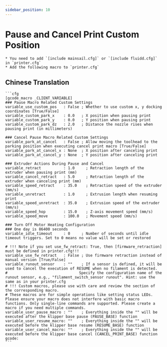 ```yaml
---
sidebar_position: 10
---
```


# Pause and Cancel Print Custom Position

    * You need to add `[include mainsail.cfg]` or `[include fluidd.cfg]` in `printer.cfg`
    * Add the following macro to `printer.cfg`

## Chinese Translation

    ```cfg
    [gcode_macro _CLIENT_VARIABLE]
    ### Pause Macro Related Custom Settings
    variable_use_custom_pos   : False ; Whether to use custom x, y docking coordinates [True/False]
    variable_custom_park_x    : 0.0   ; X position when pausing print
    variable_custom_park_y    : 0.0   ; Y position when pausing print
    variable_custom_park_dz   : 2.0   ; Distance the nozzle rises when pausing print (in millimeters)

    ### Cancel Pause Macro Related Custom Settings
    variable_park_at_cancel   : False ; Allow moving the toolhead to the parking position when executing cancel print macro [True/False]
    variable_park_at_cancel_x : None  ; X position after canceling print
    variable_park_at_cancel_y : None  ; Y position after canceling print

    ### Extruder Actions During Pause and Cancel
    variable_retract          : 1.0     ; Retraction length of the extruder when pausing print (mm)
    variable_cancel_retract   : 5.0     ; Retraction length of the extruder when canceling print (mm)
    variable_speed_retract    : 35.0    ; Retraction speed of the extruder (mm/s)
    variable_unretract        : 1.0     ; Extrusion length when resuming print
    variable_speed_unretract  : 35.0    ; Extrusion speed of the extruder (mm/s)
    variable_speed_hop        : 15.0    ; Z-axis movement speed (mm/s)
    variable_speed_move       : 100.0   ; Movement speed (mm/s)

    ### Turn Off Motor Heating Configuration
    ### One day is 86400 seconds
    variable_idle_timeout     : 0     ; Number of seconds until idle timeout triggers. Set to 0 means no value will be set or restored

    # !!! Note if you set use_fw_retract: True, then [firmware_retraction] must be defined in printer.cfg!!!
    variable_use_fw_retract   : False ; Use firmware retraction instead of manual version [True/False]
    variable_runout_sensor    : ""    ; If a sensor is defined, it will be used to cancel the execution of RESUME when no filament is detected.
    #                                Specify the configuration name of the runout sensor, e.g., "filament_switch_sensor runout". Hint: use the same as in your printer.cfg
    # !!! Custom macros, please use with care and review the section of the corresponding macro.
    # These macros are for simple operations like setting status LEDs. Please ensure your macro does not interfere with basic macro functions. Only single-line commands are supported. Please create a macro if you need multiple commands.
    variable_user_pause_macro : ""    ; Everything inside the "" will be executed after the klipper base pause (PAUSE_BASE) function
    variable_user_resume_macro: ""    ; Everything inside the "" will be executed before the klipper base resume (RESUME_BASE) function
    variable_user_cancel_macro: ""    ; Everything inside the "" will be executed before the klipper base cancel (CANCEL_PRINT_BASE) function
    gcode:
    ```